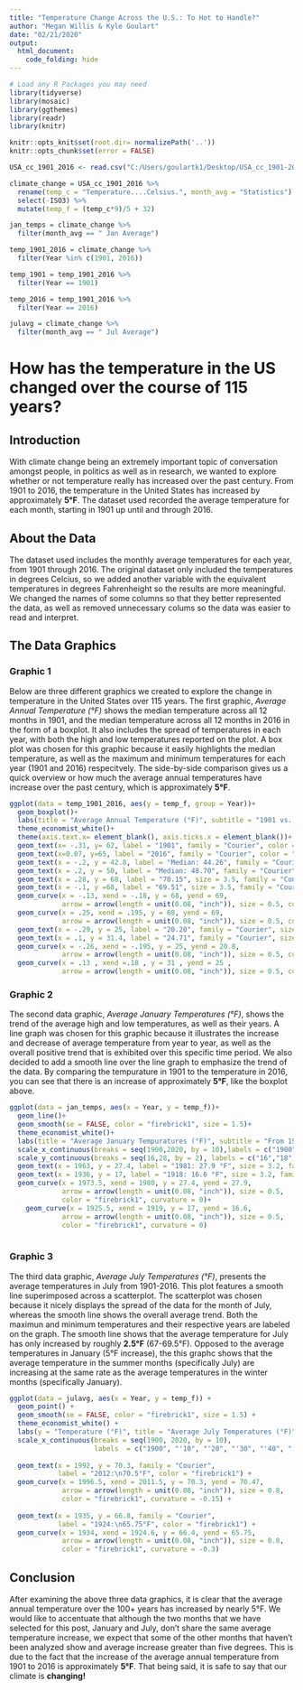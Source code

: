 ---
title: "Temperature Change Across the U.S.: To Hot to Handle?"
author: "Megan Willis & Kyle Goulart"
date: "02/21/2020"
output: 
  html_document:
    code_folding: hide
---

```{r, echo = FALSE, warning = FALSE, message = FALSE}
# Load any R Packages you may need
library(tidyverse)
library(mosaic)
library(ggthemes)
library(readr)
library(knitr)

knitr::opts_knit$set(root.dir= normalizePath('..'))
knitr::opts_chunk$set(error = FALSE)
```

```{r, echo = FALSE, warning = FALSE, message = FALSE}
USA_cc_1901_2016 <- read.csv("C:/Users/goulartk1/Desktop/USA_cc_1901-2016.csv") #path to the data set
```

```{r, echo = FALSE, warning = FALSE, message = FALSE}
climate_change = USA_cc_1901_2016 %>% 
  rename(temp_c = "Temperature....Celsius.", month_avg = "Statistics") %>% 
  select(-ISO3) %>% 
  mutate(temp_f = (temp_c*9)/5 + 32)
```


```{r, echo = FALSE, warning = FALSE, message = FALSE}
jan_temps = climate_change %>% 
  filter(month_avg == " Jan Average") 
```


```{r, echo = FALSE, warning = FALSE, message = FALSE}
temp_1901_2016 = climate_change %>% 
  filter(Year %in% c(1901, 2016))

temp_1901 = temp_1901_2016 %>% 
  filter(Year == 1901)

temp_2016 = temp_1901_2016 %>% 
  filter(Year == 2016)
```


```{r,echo = FALSE, warning = FALSE, message = FALSE}
julavg = climate_change %>% 
  filter(month_avg == " Jul Average")
```







# How has the temperature in the US changed over the course of 115 years?
## Introduction
With climate change being an extremely important topic of conversation amongst people, in politics as well as in research, we wanted to explore whether or not temperature really has increased over the past century. From 1901 to 2016, the temperature in the United States has increased by approximately **5°F**. The dataset used recorded the average temperature for each month, starting in 1901 up until and through 2016. 

## About the Data
The dataset used includes the monthly average temperatures for each year, from 1901 through 2016. The original dataset only included the temperatures in degrees Celcius, so we added another variable with the equivalent temperatures in degrees Fahrenheight so the results are more meaningful. We changed the names of some columns so that they better represented the data, as well as removed unnecessary colums so the data was easier to read and interpret.

## The Data Graphics
### Graphic 1
Below are three different graphics we created to explore the change in temperature in the United States over 115 years. The first graphic, *Average Annual Temperature (°F)* shows the median temperature across all 12 months in 1901, and the median temperature across all 12 months in 2016 in the form of a boxplot. It also includes the spread of temperatures in each year, with both the high and low temperatures reported on the plot. A box plot was chosen for this graphic because it easily highlights the median temperature, as well as the maximum and minimum temperatures for each year (1901 and 2016) respecitvely. The side-by-side comparison gives us a quick overview or how much the average annual temperatures have increase over the past century, which is approximately **5°F**. 

```{r}
ggplot(data = temp_1901_2016, aes(y = temp_f, group = Year))+
  geom_boxplot()+
  labs(title = "Average Annual Temperature (°F)", subtitle = "1901 vs. 2016", y = "Temperature(°F)", caption = "Source: data.world")+
  theme_economist_white()+
  theme(axis.text.x= element_blank(), axis.ticks.x = element_blank())+
  geom_text(x= -.31, y= 62, label = "1901", family = "Courier", color = "firebrick1", size = 5, fontface="bold")+
  geom_text(x=0.07, y=65, label = "2016", family = "Courier", color = "firebrick1", size = 5, fontface = "bold")+
  geom_text(x = -.2, y = 42.8, label = "Median: 44.26", family = "Courier", size = 3.5)+
  geom_text(x = .2, y = 50, label = "Median: 48.70", family = "Courier", size = 3.5)+
  geom_text(x = .28, y = 68, label = "70.15", size = 3.5, family = "Courier")+
  geom_text(x = -.1, y =68, label = "69.51", size = 3.5, family = "Courier")+
  geom_curve(x = -.13, xend = -.18, y = 68, yend = 69, 
             arrow = arrow(length = unit(0.08, "inch")), size = 0.5, curvature = 0)+
  geom_curve(x = .25, xend = .195, y = 68, yend = 69, 
             arrow = arrow(length = unit(0.08, "inch")), size = 0.5, curvature = 0)+
  geom_text(x = -.29, y = 25, label = "20.20", family = "Courier", size = 3.5)+
  geom_text(x = .1, y = 31.4, label = "24.71", family = "Courier", size = 3.5)+
  geom_curve(x = -.26, xend = -.195, y = 25, yend = 20.8, 
             arrow = arrow(length = unit(0.08, "inch")), size = 0.5, curvature = 0)+
  geom_curve(x = .13 , xend =.18 , y = 31 , yend = 25 , 
             arrow = arrow(length = unit(0.08, "inch")), size = 0.5, curvature = 0)
```


### Graphic 2
The second data graphic, *Average January Temperatures (°F)*, shows the trend of the average high and low temperatures, as well as their years. A line graph was chosen for this graphic because it illustrates the increase and decrease of average temperature from year to year, as well as the overall positive trend that is exhibited over this specific time period. We also decided to add a smooth line over the line graph to emphasize the trend of the data. By comparing the tempurature in 1901 to the temperature in 2016, you can see that there is an increase of approximately **5°F**, like the boxplot above.

```{r, warning = FALSE, message = FALSE}
ggplot(data = jan_temps, aes(x = Year, y = temp_f))+
  geom_line()+
  geom_smooth(se = FALSE, color = "firebrick1", size = 1.5)+
  theme_economist_white()+
  labs(title = "Average January Tempuratures (°F)", subtitle = "From 1901-2016", y = "Tempurature (°F)", caption = "Source: data.world")+
  scale_x_continuous(breaks = seq(1900,2020, by = 10),labels = c("1900", "'10", "'20", "'30", "'40", "'50", "'60", "'70", "'80", "'90", "2000", "'10", "2020"))+
  scale_y_continuous(breaks = seq(16,28, by = 2), labels = c("16","18","20","22","24","26","28"))+
  geom_text(x = 1963, y = 27.4, label = "1981: 27.9 °F", size = 3.2, family = "Courier", color = "firebrick1")+
  geom_text(x = 1936, y = 17, label = "1918: 16.6 °F", size = 3.2, family = "Courier", color = "firebrick1")+
  geom_curve(x = 1973.5, xend = 1980, y = 27.4, yend = 27.9, 
             arrow = arrow(length = unit(0.08, "inch")), size = 0.5, 
             color = "firebrick1", curvature = 0)+
    geom_curve(x = 1925.5, xend = 1919, y = 17, yend = 16.6, 
             arrow = arrow(length = unit(0.08, "inch")), size = 0.5, 
             color = "firebrick1", curvature = 0)
  
```

### Graphic 3
The third data graphic, *Average July Temperatures (°F)*, presents the average temperatures in July from 1901-2016. This plot features a smooth line superimposed across a scatterplot. The scatterplot was chosen because it nicely displays the spread of the data for the month of July, whereas the smooth line shows the overall average trend. Both the maximun and minimum temperatures and their respective years are labeled on the graph. The smooth line shows that the average temperature for July has only increased by roughly **2.5°F** (67-69.5°F). Opposed to the average temperatures in January (5°F increase), the this graphc shows that the average temperature in the summer months (specifically July) are increasing at the same rate as the average temperatures in the winter months (specifically January).

```{r, warning = FALSE, message = FALSE}
ggplot(data = julavg, aes(x = Year, y = temp_f)) +
  geom_point() +
  geom_smooth(se = FALSE, color = "firebrick1", size = 1.5) +
  theme_economist_white() +
  labs(y = "Temperature (°F)", title = "Average July Temperatures (°F)", subtitle = "From 1901-2016", caption = "Source: data.world") +
  scale_x_continuous(breaks = seq(1900, 2020, by = 10),
                     labels  = c("1900", "'10", "'20", "'30", "'40", "'50", "'60", "'70", "'80", "'90", "2000", "'10", "'20")) +
  
  geom_text(x = 1992, y = 70.3, family = "Courier",
            label = "2012:\n70.5°F", color = "firebrick1") +
  geom_curve(x = 1996.5, xend = 2011.5, y = 70.3, yend = 70.47, 
             arrow = arrow(length = unit(0.08, "inch")), size = 0.8, 
             color = "firebrick1", curvature = -0.15) +
  
  geom_text(x = 1935, y = 66.8, family = "Courier",
            label = "1924:\n65.75°F", color = "firebrick1") +
  geom_curve(x = 1934, xend = 1924.6, y = 66.4, yend = 65.75, 
             arrow = arrow(length = unit(0.08, "inch")), size = 0.8, 
             color = "firebrick1", curvature = -0.3)
```

## Conclusion
After examining the above three data graphics, it is clear that the average annual temperature over the 100+ years has increased by nearly 5°F. We would like to accentuate that although the two months that we have selected for this post, January and July, don't share the same average temperature increase, we expect that some of the other months that haven't been analyzed show and average increase greater than five degrees. This is due to the fact that the increase of the average annual temperature from 1901 to 2016 is approximately **5°F**. That being said, it is safe to say that our climate is **changing!**







